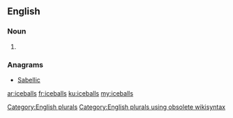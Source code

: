 ==English==

===Noun===
{{head|en}}

# {{plural of|iceball}}

===Anagrams===
* [[Sabellic#English|Sabellic]]

[[Category:English plurals]][[Category:English plurals using obsolete wikisyntax]]

[[ar:iceballs]]
[[fr:iceballs]]
[[ku:iceballs]]
[[my:iceballs]]